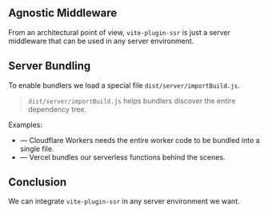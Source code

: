 
## Agnostic Middleware

From an architectural point of view, `vite-plugin-ssr` is just a server middleware that can be used in any server environment.

<ServerMiddleware />

## Server Bundling

To enable bundlers we load a special file `dist/server/importBuild.js`.

> `dist/server/importBuild.js` helps bundlers discover the entire dependency tree.

Examples:
 - <RepoLink path='/examples/cloudflare-workers' /> &mdash; Cloudflare Workers needs the entire worker code to be bundled into a single file.
 - <RepoLink path='/examples/vercel' /> &mdash; Vercel bundles our serverless functions behind the scenes.

## Conclusion

We can integrate `vite-plugin-ssr` in any server environment we want.

